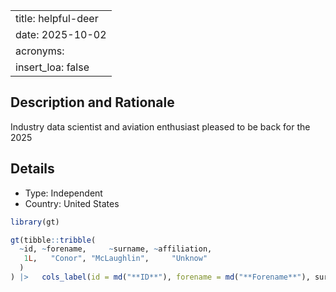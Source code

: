 
---
title: helpful-deer
date: 2025-10-02
acronyms:
  insert_loa: false
---

## Description and Rationale

Industry data scientist and aviation enthusiast pleased to be back for the 2025

## Details

* Type: Independent
* Country: United States

```r
library(gt)

gt(tibble::tribble(
  ~id, ~forename,     ~surname, ~affiliation,
   1L,   "Conor", "McLaughlin",     "Unknow"
  )
) |>   cols_label(id = md("**ID**"), forename = md("**Forename**"), surname ~ md("**Surname**"), affiliation ~ md("**Affiliation**"))
```
